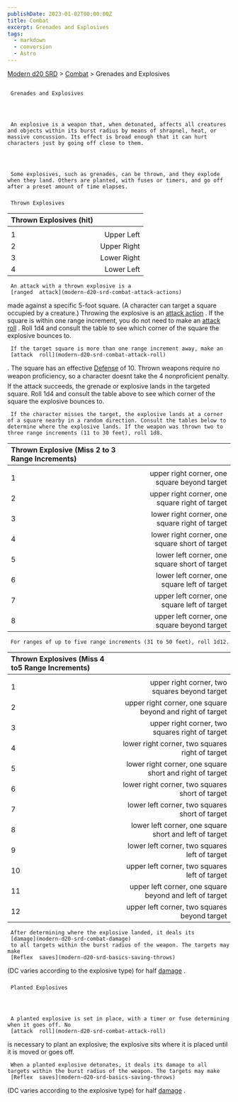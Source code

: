 ```yaml
---
publishDate: 2023-01-02T00:00:00Z
title: Combat
excerpt: Grenades and Explosives
tags:
  - markdown
  - conversion
  - Astro
---
```


[Modern d20 SRD](/#modernD20) >
[Combat](modern-d20-srd-combat-index) > Grenades and Explosives

##

     Grenades and Explosives




     An explosive is a weapon that, when detonated, affects all creatures and objects within its burst radius by means of shrapnel, heat, or massive concussion. Its effect is broad enough that it can hurt characters just by going off close to them.




     Some explosives, such as grenades, can be thrown, and they explode when they land. Others are planted, with fuses or timers, and go off after a preset amount of time elapses.

###

     Thrown Explosives

| Thrown Explosives (hit) |             |
| :---------------------- | ----------: |
|                         |             |
| 1                       |  Upper Left |
| 2                       | Upper Right |
| 3                       | Lower Right |
| 4                       |  Lower Left |

     An attack with a thrown explosive is a
     [ranged  attack](modern-d20-srd-combat-attack-actions)
made against a specific 5-foot square. (A character can target a square occupied by a creature.) Throwing the explosive is an
[attack action](modern-d20-srd-combat-attack-actions)
. If the square is within one range increment, you do not need to make an
[attack roll](modern-d20-srd-combat-attack-roll)
. Roll 1d4 and consult the table to see which corner of the square the explosive bounces to.

     If the target square is more than one range increment away, make an
     [attack  roll](modern-d20-srd-combat-attack-roll)
. The square has an effective
[Defense](modern-d20-srd-combat-defense)
of 10. Thrown weapons require no weapon proficiency, so a character doesnt take the 4 nonproficient penalty. If the attack succeeds, the grenade or explosive lands in the targeted square. Roll 1d4 and consult the table above to see which corner of the square the explosive bounces to.

     If the character misses the target, the explosive lands at a corner of a square nearby in a random direction. Consult the tables below to determine where the explosive lands. If the weapon was thrown two to three range increments (11 to 30 feet), roll 1d8.

| Thrown Explosive (Miss 2 to 3 Range Increments) |                                                |
| :---------------------------------------------- | ---------------------------------------------: |
|                                                 |                                                |
| 1                                               |   upper right corner, one square beyond target |
| 2                                               | upper right corner, one square right of target |
| 3                                               | lower right corner, one square right of target |
| 4                                               | lower right corner, one square short of target |
| 5                                               |  lower left corner, one square short of target |
| 6                                               |   lower left corner, one square left of target |
| 7                                               |   upper left corner, one square left of target |
| 8                                               |    upper left corner, one square beyond target |

     For ranges of up to five range increments (31 to 50 feet), roll 1d12.

| Thrown Explosives (Miss 4 to5 Range Increments) |                                                           |
| :---------------------------------------------- | --------------------------------------------------------: |
|                                                 |                                                           |
| 1                                               |             upper right corner, two squares beyond target |
| 2                                               | upper right corner, one square beyond and right of target |
| 3                                               |           upper right corner, two squares right of target |
| 4                                               |           lower right corner, two squares right of target |
| 5                                               |  lower right corner, one square short and right of target |
| 6                                               |           lower right corner, two squares short of target |
| 7                                               |            lower left corner, two squares short of target |
| 8                                               |    lower left corner, one square short and left of target |
| 9                                               |             lower left corner, two squares left of target |
| 10                                              |             upper left corner, two squares left of target |
| 11                                              |   upper left corner, one square beyond and left of target |
| 12                                              |              upper left corner, two squares beyond target |

     After determining where the explosive landed, it deals its
     [damage](modern-d20-srd-combat-damage)
     to all targets within the burst radius of the weapon. The targets may make
     [Reflex  saves](modern-d20-srd-basics-saving-throws)
(DC varies according to the explosive type) for half
[damage](modern-d20-srd-combat-damage)
.

###

     Planted Explosives




     A planted explosive is set in place, with a timer or fuse determining when it goes off. No
     [attack  roll](modern-d20-srd-combat-attack-roll)
is necessary to plant an explosive; the explosive sits where it is placed until it is moved or goes off.

     When a planted explosive detonates, it deals its damage to all targets within the burst radius of the weapon. The targets may make
     [Reflex  saves](modern-d20-srd-basics-saving-throws)
(DC varies according to the explosive type) for half
[damage](modern-d20-srd-combat-damage)
.
